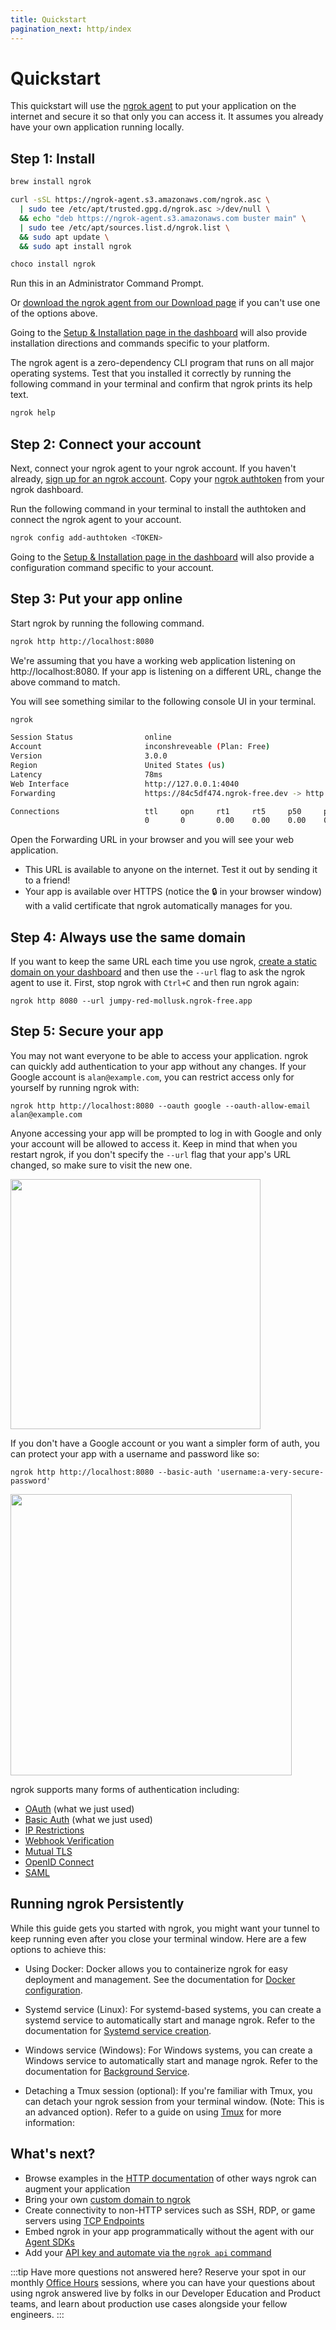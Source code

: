 ```yaml
---
title: Quickstart
pagination_next: http/index
---
```



# Quickstart

This quickstart will use the [ngrok agent](/agent/) to put your application on
the internet and secure it so that only you can access it. It assumes you already have your
own application running locally.

## Step 1: Install

<Tabs groupId="os" queryString="os">
<TabItem value="macos" label="Mac OS" default>

```bash
brew install ngrok
```

</TabItem>
<TabItem value="linux" label="Debian Linux">

```bash
curl -sSL https://ngrok-agent.s3.amazonaws.com/ngrok.asc \
  | sudo tee /etc/apt/trusted.gpg.d/ngrok.asc >/dev/null \
  && echo "deb https://ngrok-agent.s3.amazonaws.com buster main" \
  | sudo tee /etc/apt/sources.list.d/ngrok.list \
  && sudo apt update \
  && sudo apt install ngrok
```

</TabItem>
<TabItem value="windows" label="Windows">

```bash
choco install ngrok
```

Run this in an Administrator Command Prompt.

</TabItem>
</Tabs>

Or [download the ngrok agent from our Download
page](https://download.ngrok.com) if you can't use one of the options above.

Going to the [Setup & Installation page in the dashboard](https://dashboard.ngrok.com/get-started/setup) will also provide installation directions and commands specific to your platform.

The ngrok agent is a zero-dependency CLI program that runs on all major
operating systems. Test that you installed it correctly by running the
following command in your terminal and confirm that ngrok prints its help text.

```bash
ngrok help
```

## Step 2: Connect your account

Next, connect your ngrok agent to your ngrok account. If you haven't already,
[sign up for an ngrok account](https://dashboard.ngrok.com). Copy your [ngrok
authtoken](https://dashboard.ngrok.com/get-started/your-authtoken) from your
ngrok dashboard.

Run the following command in your terminal to install the authtoken and connect
the ngrok agent to your account.

```bash
ngrok config add-authtoken <TOKEN>
```

Going to the [Setup & Installation page in the dashboard](https://dashboard.ngrok.com/get-started/setup) will also provide a configuration command specific to your account.

## Step 3: Put your app online

Start ngrok by running the following command.

```bash
ngrok http http://localhost:8080
```

We're assuming that you have a working web application listening on
http://localhost:8080. If your app is listening on a different URL, change the
above command to match.

You will see something similar to the following console UI in your terminal.

```bash
ngrok                                                                   (Ctrl+C to quit)

Session Status                online
Account                       inconshreveable (Plan: Free)
Version                       3.0.0
Region                        United States (us)
Latency                       78ms
Web Interface                 http://127.0.0.1:4040
Forwarding                    https://84c5df474.ngrok-free.dev -> http://localhost:8080

Connections                   ttl     opn     rt1     rt5     p50     p90
                              0       0       0.00    0.00    0.00    0.00
```

Open the Forwarding URL in your browser and you will see your web application.

- This URL is available to anyone on the internet. Test it out by sending it to
  a friend!
- Your app is available over HTTPS (notice the 🔒 in your browser window) with
  a valid certificate that ngrok automatically manages for you.

## Step 4: Always use the same domain

If you want to keep the same URL each time you use ngrok, [create a static
domain on your dashboard](https://dashboard.ngrok.com/cloud-edge/domains) and
then use the `--url` flag to ask the ngrok agent to use it. First, stop
ngrok with `Ctrl+C` and then run ngrok again:

```
ngrok http 8080 --url jumpy-red-mollusk.ngrok-free.app
```

## Step 5: Secure your app

You may not want everyone to be able to access your application. ngrok can
quickly add authentication to your app without any changes. If your Google
account is `alan@example.com`, you can restrict access only for yourself by
running ngrok with:

```
ngrok http http://localhost:8080 --oauth google --oauth-allow-email alan@example.com
```

Anyone accessing your app will be prompted to log in with Google and only your
account will be allowed to access it. Keep in mind that when you restart ngrok,
if you don't specify the `--url` flag that your app's URL changed, so make
sure to visit the new one.

<img width="400" height="400" src="/docs/img/docs/ngrok-oauth.png" />

If you don't have a Google account or you want a simpler form of auth, you can
protect your app with a username and password like so:

```
ngrok http http://localhost:8080 --basic-auth 'username:a-very-secure-password'
```

<img width="450" height="450" src="/docs/img/docs/ngrok-basic-auth.png" />

ngrok supports many forms of authentication including:

- [OAuth](/http/oauth/) (what we just used)
- [Basic Auth](/http/basic-auth/) (what we just used)
- [IP Restrictions](/http/ip-restrictions/)
- [Webhook Verification](/http/webhook-verification/)
- [Mutual TLS](/http/mutual-tls/)
- [OpenID Connect](/http/openid-connect/)
- [SAML](/http/saml/)

## Running ngrok Persistently

While this guide gets you started with ngrok, you might want your tunnel to keep running even after you close your terminal window. Here are a few options to achieve this:

- Using Docker: Docker allows you to containerize ngrok for easy deployment and management. See the documentation for [Docker configuration](/using-ngrok-with/docker/).

- Systemd service (Linux): For systemd-based systems, you can create a systemd service to automatically start and manage ngrok. Refer to the documentation for [Systemd service creation](/agent/#background-service).
- Windows service (Windows): For Windows systems, you can create a Windows service to automatically start and manage ngrok. Refer to the documentation for [Background Service](/agent/#background-service).
- Detaching a Tmux session (optional): If you're familiar with Tmux, you can detach your ngrok session from your terminal window. (Note: This is an advanced option). Refer to a guide on using [Tmux](https://www.digitalocean.com/community/tutorials/how-to-configure-tmux-on-a-cloud-server) for more information:

## What's next?

- Browse examples in the [HTTP documentation](/http/?cty=agent-cli) of other ways ngrok can augment your application
- Bring your own [custom domain to ngrok](/http/#bring-your-own-domain)
- Create connectivity to non-HTTP services such as SSH, RDP, or game servers using [TCP Endpoints](/tcp/)
- Embed ngrok in your app programmatically without the agent with our [Agent SDKs](/agent-sdks/)
- Add your [API key and automate via the `ngrok api` command](/api/#quickstart)

:::tip Have more questions not answered here?
Reserve your spot in our monthly [Office
Hours](https://ngrok.com/resources/office-hours) sessions, where you can have
your questions about using ngrok answered live by folks in our Developer
Education and Product teams, and learn about production use cases alongside your
fellow engineers.
:::
